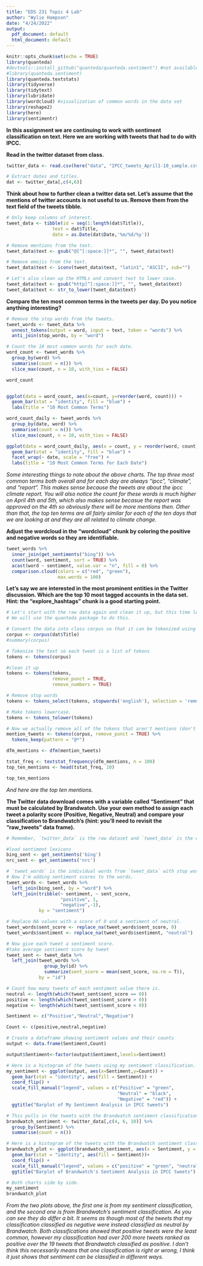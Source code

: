 ```yaml
---
title: "EDS 231 Topic 4 Lab"
author: "Wylie Hampson"
date: "4/24/2022"
output:
  pdf_document: default
  html_document: default
---
```


```r
knitr::opts_chunk$set(echo = TRUE)
library(quanteda)
#devtools::install_github("quanteda/quanteda.sentiment") #not available currently through CRAN
#library(quanteda.sentiment)
library(quanteda.textstats)
library(tidyverse)
library(tidytext)
library(lubridate)
library(wordcloud) #visualization of common words in the data set
library(reshape2)
library(here)
library(sentimentr)
```

**In this assignment we are continuing to work with sentiment classification on text. Here we are working with tweets that had to do with IPCC.**

**Read in the twitter dataset from class.**

```r
twitter_data <- read.csv(here("data", "IPCC_tweets_April1-10_sample.csv"))

# Extract dates and titles.
dat <- twitter_data[,c(4,6)]
```

**Think about how to further clean a twitter data set. Let’s assume that the mentions of twitter accounts is not useful to us. Remove them from the text field of the tweets tibble.**

```r
# Only keep columns of interest.
tweet_data <- tibble(id = seq(1:length(dat$Title)),
                 text = dat$Title,
                 date = as.Date(dat$Date,'%m/%d/%y'))

# Remove mentions from the text.
tweet_data$text <- gsub("@[^[:space:]]*", "", tweet_data$text)

# Remove emojis from the text.
tweet_data$text <- iconv(tweet_data$text, "latin1", "ASCII", sub="")

# Let's also clean up the HTMLs and convert text to lower case.
tweet_data$text <- gsub("http[^[:space:]]*", "", tweet_data$text)
tweet_data$text <- str_to_lower(tweet_data$text)
```

**Compare the ten most common terms in the tweets per day. Do you notice anything interesting?**

```r
# Remove the stop words from the tweets.
tweet_words <- tweet_data %>% 
  unnest_tokens(output = word, input = text, token = "words") %>% 
  anti_join(stop_words, by = "word")

# Count the 10 most common words for each date.
word_count <- tweet_words %>% 
  group_by(word) %>% 
  summarise(count = n()) %>% 
  slice_max(count, n = 10, with_ties = FALSE)

word_count


ggplot(data = word_count, aes(x=count, y=reorder(word, count))) + 
  geom_bar(stat = "identity", fill = "blue") +
  labs(title = "10 Most Common Terms")

word_count_daily <- tweet_words %>% 
  group_by(date, word) %>% 
  summarise(count = n()) %>% 
  slice_max(count, n = 10, with_ties = FALSE)

ggplot(data = word_count_daily, aes(x = count, y = reorder(word, count))) +
  geom_bar(stat = "identity", fill = "blue") +
  facet_wrap(~ date, scale = "free") +
  labs(title = "10 Most Common Terms for Each Date")
```

*Some interesting things to note about the above charts. The top three most common terms both overall and for each day are always "ipcc", "climate", and "report". This makes sense because the tweets are about the ipcc climate report. You will also notice the count for these words is much higher on April 4th and 5th, which also makes sense becasue the report was approved on the 4th so obviously there will be more mentions then. Other than that, the top ten terms are all fairly similar for each of the ten days that we are looking at and they are all related to climate change.*

**Adjust the wordcloud in the “wordcloud” chunk by coloring the positive and negative words so they are identifiable.**

```r
tweet_words %>%
  inner_join(get_sentiments("bing")) %>%
  count(word, sentiment, sort = TRUE) %>%
  acast(word ~ sentiment, value.var = "n", fill = 0) %>%
  comparison.cloud(colors = c("red", "green"),
                   max.words = 100)
```

**Let’s say we are interested in the most prominent entities in the Twitter discussion. Which are the top 10 most tagged accounts in the data set. Hint: the “explore_hashtags” chunk is a good starting point.**

```r
# Let's start with the raw data again and clean it up, but this time leave the mentions in it. 
# We will use the quanteda package to do this.

# Convert the data into class corpus so that it can be tokenized using the tokens() function.
corpus <- corpus(dat$Title)
#summary(corpus)

# Tokenize the text so each tweet is a list of tokens
tokens <- tokens(corpus)

#clean it up
tokens <- tokens(tokens,
                 remove_punct = TRUE,
                 remove_numbers = TRUE)

# Remove stop words
tokens <- tokens_select(tokens, stopwords('english'), selection = 'remove')

# Make tokens lowercase.
tokens <- tokens_tolower(tokens)

# Now we actually remove all of the tokens that aren't mentions (don't start with "@")
mention_tweets <- tokens(corpus, remove_punct = TRUE) %>%
  tokens_keep(pattern = "@*")

dfm_mentions <- dfm(mention_tweets)

tstat_freq <- textstat_frequency(dfm_mentions, n = 100)
top_ten_mentions <- head(tstat_freq, 10)

top_ten_mentions
```

*And here are the top ten mentions.*

**The Twitter data download comes with a variable called “Sentiment” that must be calculated by Brandwatch. Use your own method to assign each tweet a polarity score (Positive, Negative, Neutral) and compare your classification to Brandwatch’s (hint: you’ll need to revisit the “raw_tweets” data frame).**

```r
# Remember, `twitter_data` is the raw dataset and `tweet_data` is the cleaned up dataframe from above.

#load sentiment lexicons
bing_sent <- get_sentiments('bing')
nrc_sent <- get_sentiments('nrc')

# `tweet_words` is the individual words from `tweet_data` with stop words removed from up above.
# Now I'm adding sentiment scores to the words.
tweet_words <- tweet_words %>%
  left_join(bing_sent, by = "word") %>%
  left_join(tribble(~ sentiment, ~ sent_score,
                    "positive", 1,
                    "negative",-1),
            by = "sentiment")

# Replace NA values with a score of 0 and a sentiment of neutral.
tweet_words$sent_score <- replace_na(tweet_words$sent_score, 0)
tweet_words$sentiment <- replace_na(tweet_words$sentiment, "neutral")

# Now give each tweet a sentiment score.
#take average sentiment score by tweet
tweet_sent <- tweet_data %>%
  left_join(tweet_words %>%
              group_by(id) %>%
              summarize(sent_score = mean(sent_score, na.rm = T)),
            by = "id")

# Count how many tweets of each sentiment value there is.
neutral <- length(which(tweet_sent$sent_score == 0))
positive <- length(which(tweet_sent$sent_score > 0))
negative <- length(which(tweet_sent$sent_score < 0))

Sentiment <- c("Positive","Neutral","Negative")

Count <- c(positive,neutral,negative)

# Create a dataframe showing sentiment values and their counts
output <- data.frame(Sentiment,Count)

output$Sentiment<-factor(output$Sentiment,levels=Sentiment)

# Here is a histogram of the tweets using my sentiment classification.
my_sentiment <- ggplot(output, aes(x=Sentiment,y=Count)) +
  geom_bar(stat = "identity", aes(fill = Sentiment)) +
  coord_flip() +
  scale_fill_manual("legend", values = c("Positive" = "green", 
                                         "Neutral" = "black", 
                                         "Negative" = "red")) +
  ggtitle("Barplot of My Sentiment Analysis in IPCC tweets")

# This pulls in the tweets with the Brandwatch sentiment classification.
brandwatch_sentiment <- twitter_data[,c(4, 6, 10)] %>% 
  group_by(Sentiment) %>% 
  summarise(count = n())

# Here is a histogram of the tweets with the Brandwatch sentiment classificaiton.
brandwatch_plot <- ggplot(brandwatch_sentiment, aes(x = Sentiment, y = count)) +
  geom_bar(stat = "identity", aes(fill = Sentiment))+
  coord_flip() +
  scale_fill_manual("legend", values = c("positive" = "green", "neutral" = "black", "negative" = "red"))+
  ggtitle("Barplot of Brandwatch's Sentiment Analysis in IPCC tweets")

# Both charts side by side.
my_sentiment
brandwatch_plot

```

*From the two plots above, the first one is from my sentiment classification, and the second one is from Brandwatch's sentiment classification. As you can see they do differ a bit. It seems as though most of the tweets that my classification classified as negative were instead classified as neutral by Brandwatch. Both classifications showed that positive tweets were the least common, however my classification had over 200 more tweets ranked as positive over the 19 tweets that Brandwatch classified as positive. I don't think this necessarily means that one classification is right or wrong, I think it just shows that sentiment can be classified in different ways.*



